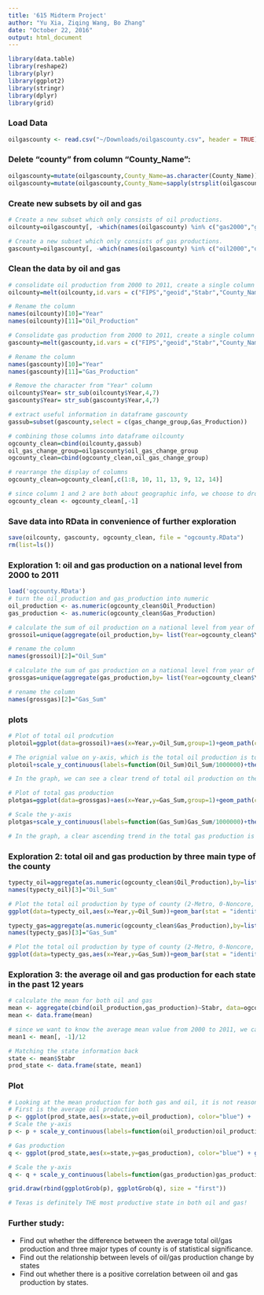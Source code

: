 ```yaml
---
title: '615 Midterm Project'
author: "Yu Xia, Ziqing Wang, Bo Zhang"
date: "October 22, 2016"
output: html_document
---
```


```r
library(data.table)
library(reshape2)
library(plyr)
library(ggplot2)
library(stringr)
library(dplyr)
library(grid)
```

### Load Data 
```r
oilgascounty <- read.csv("~/Downloads/oilgascounty.csv", header = TRUE)
```

### Delete "county" from column "County_Name":
```r
oilgascounty=mutate(oilgascounty,County_Name=as.character(County_Name)) 
oilgascounty=mutate(oilgascounty,County_Name=sapply(strsplit(oilgascounty$County_Name,split = ' ', fixed = TRUE),function(x) (x[1])))
```

### Create new subsets by oil and gas
```r
# Create a new subset which only consists of oil productions.
oilcounty=oilgascounty[, -which(names(oilgascounty) %in% c("gas2000","gas2001","gas2002","gas2003","gas2004","gas2005","gas2006","gas2007","gas2008","gas2009","gas2010","gas2011","gas_change_group","oil_gas_change_group"))]

# Create a new subset which only consists of gas productions.
gascounty=oilgascounty[, -which(names(oilgascounty) %in% c("oil2000","oil2001","oil2002","oil2003","oil2004","oil2005","oil2006","oil2007","oil2008","oil2009","oil2010","oil2011","oil_change_group","oil_gas_change_group"))]

```

### Clean the data by oil and gas
```r
# consolidate oil production from 2000 to 2011, create a single column for "Year"
oilcounty=melt(oilcounty,id.vars = c("FIPS","geoid","Stabr","County_Name","Rural_Urban_Continuum_Code_2013","Urban_Influence_2013","Metro_Nonmetro_2013","Metro_Micro_Noncore_2013","oil_change_group"))

# Rename the column
names(oilcounty)[10]="Year"
names(oilcounty)[11]="Oil_Production"

# Consolidate gas production from 2000 to 2011, create a single column for "Year"
gascounty=melt(gascounty,id.vars = c("FIPS","geoid","Stabr","County_Name","Rural_Urban_Continuum_Code_2013","Urban_Influence_2013","Metro_Nonmetro_2013","Metro_Micro_Noncore_2013","gas_change_group"))

# Rename the column
names(gascounty)[10]="Year"
names(gascounty)[11]="Gas_Production"

# Remove the character from "Year" column
oilcounty$Year= str_sub(oilcounty$Year,4,7)
gascounty$Year= str_sub(gascounty$Year,4,7)

# extract useful information in dataframe gascounty
gassub=subset(gascounty,select = c(gas_change_group,Gas_Production))

# combining those columns into dataframe oilcounty
ogcounty_clean=cbind(oilcounty,gassub)
oil_gas_change_group=oilgascounty$oil_gas_change_group
ogcounty_clean=cbind(ogcounty_clean,oil_gas_change_group)

# rearrange the display of columns
ogcounty_clean=ogcounty_clean[,c(1:8, 10, 11, 13, 9, 12, 14)]

# since column 1 and 2 are both about geographic info, we choose to drop one of the two
ogcounty_clean <- ogcounty_clean[,-1]

```

### Save data into RData in convenience of further exploration
```r
save(oilcounty, gascounty, ogcounty_clean, file = "ogcounty.RData")
rm(list=ls())
```

### Exploration 1: oil and gas production on a national level from 2000 to 2011
```r
load('ogcounty.RData')
# turn the oil_production and gas_production into numeric
oil_production <- as.numeric(ogcounty_clean$Oil_Production)
gas_production <- as.numeric(ogcounty_clean$Gas_Production)

# calculate the sum of oil production on a national level from year of 2000 to 2011
grossoil=unique(aggregate(oil_production,by= list(Year=ogcounty_clean$Year),FUN=sum))

# rename the column
names(grossoil)[2]="Oil_Sum"

# calculate the sum of gas production on a national level from year of 2000 to 2011
grossgas=unique(aggregate(gas_production,by= list(Year=ogcounty_clean$Year), FUN=sum))

# rename the column
names(grossgas)[2]="Gas_Sum"

```

### plots
```r
# Plot of total oil prodcution
plotoil=ggplot(data=grossoil)+aes(x=Year,y=Oil_Sum,group=1)+geom_path(col="red")+ggtitle("Gross production of Oil")+geom_point()

# The orignial value on y-axis, which is the total oil production is too large, in order to better the visualization, the value is scaled in the unit of million dollar
plotoil+scale_y_continuous(labels=function(Oil_Sum)Oil_Sum/1000000)+theme(axis.title=element_text(size=10)) + labs(x = "Year", y = "Total oil production in million dollar")

# In the graph, we can see a clear trend of total oil production on the national level throughout the years. From 2000 to 2005, there was a steady decline; after 2005, the production had gone up. It is also worth noted that from 2009 to 2011, the total oil production has experienced a rapid gross. 

# Plot of total gas production
plotgas=ggplot(data=grossgas)+aes(x=Year,y=Gas_Sum,group=1)+geom_path(col="blue")+ggtitle("Gross production of Gas")+geom_point()

# Scale the y-axis
plotgas+scale_y_continuous(labels=function(Gas_Sum)Gas_Sum/1000000)+theme(axis.title=element_text(size=10)) + labs(x = "Year", y = "Total gas production in million dollar")

# In the graph, a clear ascending trend in the total gas production is captured. After 2005, the gas production was largely increased.
```

### Exploration 2:  total oil and gas production by three main type of the county
```r
typecty_oil=aggregate(as.numeric(ogcounty_clean$Oil_Production),by=list(Year=ogcounty_clean$Year,Type=ogcounty_clean$Metro_Micro_Noncore_2013),FUN=sum)
names(typecty_oil)[3]="Oil_Sum"

# Plot the total oil production by type of county (2-Metro, 0-Noncore, 1-Micro)
ggplot(data=typecty_oil,aes(x=Year,y=Oil_Sum))+geom_bar(stat = "identity",aes(fill=Type))+ scale_y_continuous(labels=function(Oil_Sum)Oil_Sum/1000000)+theme(axis.title=element_text(size=10)) + labs(title = "Total oil production by three major county type", x = "Year", y = "Total gas production in million dollar")

typecty_gas=aggregate(as.numeric(ogcounty_clean$Gas_Production),by=list(Year=ogcounty_clean$Year,Type=ogcounty_clean$Metro_Micro_Noncore_2013),FUN=sum)
names(typecty_gas)[3]="Gas_Sum"

# Plot the total oil production by type of county (2-Metro, 0-Noncore, 1-Micro)
ggplot(data=typecty_gas,aes(x=Year,y=Gas_Sum))+geom_bar(stat = "identity",aes(fill=Type))+ scale_y_continuous(labels=function(Gas_Sum)Gas_Sum/1000000)+theme(axis.title=element_text(size=10)) + labs(title = "Total gas production by three major county type", x = "Year", y = "Total gas production in million dollar")

```


### Exploration 3: the average oil and gas production for each state in the past 12 years
```r
# calculate the mean for both oil and gas 
mean <- aggregate(cbind(oil_production,gas_production)~Stabr, data=ogcounty_clean, FUN=sum)
mean <- data.frame(mean)

# since we want to know the average mean value from 2000 to 2011, we calculate the mean
mean1 <- mean[, -1]/12

# Matching the state information back
state <- mean$Stabr
prod_state <- data.frame(state, mean1)

```

### Plot
```r
# Looking at the mean production for both gas and oil, it is not reasonable to put two in one graph, since the scale is largely different from each other. Hence, we make two seperate plot for gas and oil
# First is the average oil production
p <- ggplot(prod_state,aes(x=state,y=oil_production), color="blue") +  geom_bar(stat = "identity", fill = "orange")
# Scale the y-axis
p <- p + scale_y_continuous(labels=function(oil_production)oil_production/1000000)+theme(axis.title=element_text(size=10)) + labs(title = "Average oil production of each state", x = "State", y = "Average gas production in million dollar")

# Gas production
q <- ggplot(prod_state,aes(x=state,y=gas_production), color="blue") + geom_bar(stat = "identity", fill="blue")

# Scale the y-axis
q <- q + scale_y_continuous(labels=function(gas_production)gas_production/1000000)+theme(axis.title=element_text(size=10)) + labs(title = "Average oil production of each state", x = "State", y = "Average gas production in million dollar")

grid.draw(rbind(ggplotGrob(p), ggplotGrob(q), size = "first"))

# Texas is definitely THE most productive state in both oil and gas!
```

### Further study:
* Find out whether the difference between the average total oil/gas production and three major types of county is of statistical significance.
* Find out the relationship between levels of oil/gas production change by states
* Find out whether there is a positive correlation between oil and gas production by states.


